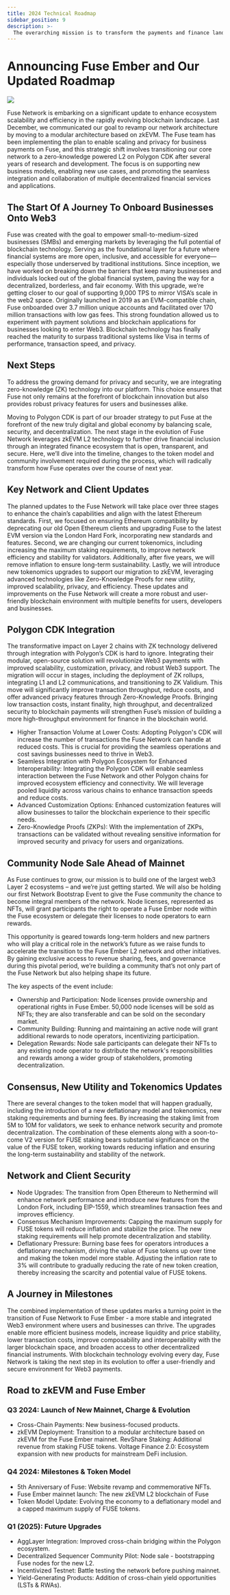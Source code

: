 ```yaml
---
title: 2024 Technical Roadmap
sidebar_position: 9
description: >-
  The overarching mission is to transform the payments and finance landscape using decentralized technology, offering cost-effective, instant, and secure solutions to empower individuals and businesses within a genuinely decentralized ecosystem.
---
```


# Announcing Fuse Ember and Our Updated Roadmap


![](/img/roadmap/Fuse_Ember1A.png)

Fuse Network is embarking on a significant update to enhance ecosystem scalability and efficiency in the rapidly evolving blockchain landscape. Last December, we communicated our goal to revamp our network architecture by moving to a modular architecture based on zkEVM. The Fuse team has been implementing the plan to enable scaling and privacy for business payments on Fuse, and this strategic shift involves transitioning our core network to a zero-knowledge powered L2 on Polygon CDK after several years of research and development. The focus is on supporting new business models, enabling new use cases, and promoting the seamless integration and collaboration of multiple decentralized financial services and applications. 

## The Start Of A Journey To Onboard Businesses Onto Web3

Fuse was created with the goal to empower small-to-medium-sized businesses (SMBs) and emerging markets by leveraging the full potential of blockchain technology. Serving as the foundational layer for a future where financial systems are more open, inclusive, and accessible for everyone—especially those underserved by traditional institutions. Since inception, we have worked on breaking down the barriers that keep many businesses and individuals locked out of the global financial system, paving the way for a decentralized, borderless, and fair economy. With this upgrade, we’re getting closer to our goal of supporting 9,000 TPS to mirror VISA’s scale in the web2 space. 
Originally launched in 2019 as an EVM-compatible chain, Fuse onboarded over 3.7 million unique accounts and facilitated over 170 million transactions with low gas fees. This strong foundation allowed us to experiment with payment solutions and blockchain applications for businesses looking to enter Web3. Blockchain technology has finally reached the maturity to surpass traditional systems like Visa in terms of performance, transaction speed, and privacy.

## Next Steps

To address the growing demand for privacy and security, we are integrating zero-knowledge (ZK) technology into our platform. This choice ensures that Fuse not only remains at the forefront of blockchain innovation but also provides robust privacy features for users and businesses alike.

Moving to Polygon CDK is part of our broader strategy to put Fuse at the forefront of the new truly digital and global economy by balancing scale, security, and decentralization. The next stage in the evolution of Fuse Network leverages zkEVM L2 technology to further drive financial inclusion through an integrated finance ecosystem that is open, transparent, and secure. Here, we’ll dive into the timeline, changes to the token model and community involvement required during the process, which will radically transform how Fuse operates over the course of next year.

## Key Network and Client Updates

The planned updates to the Fuse Network will take place over three stages to enhance the chain’s capabilities and align with the latest Ethereum standards. First, we focused on ensuring Ethereum compatibility by deprecating our old Open Ethereum clients and upgrading Fuse to the latest EVM version via the London Hard Fork, incorporating new standards and features. Second, we are changing our current tokenomics, including increasing the maximum staking requirements, to improve network efficiency and stability for validators. Additionally, after five years, we will remove inflation to ensure long-term sustainability. Lastly, we will introduce new tokenomics upgrades to support our migration to zkEVM, leveraging advanced technologies like Zero-Knowledge Proofs for new utility, improved scalability, privacy, and efficiency.
These updates and improvements on the Fuse Network will create a more robust and user-friendly blockchain environment with multiple benefits for users, developers and businesses.

## Polygon CDK Integration

The transformative impact on Layer 2 chains with ZK technology delivered through integration with Polygon’s CDK is hard to ignore. Integrating their modular, open-source solution will revolutionize Web3 payments with improved scalability, customization, privacy, and robust Web3 support. The migration will occur in stages, including the deployment of ZK rollups, integrating L1 and L2 communications, and transitioning to ZK Validium. This move will significantly improve transaction throughput, reduce costs, and offer advanced privacy features through Zero-Knowledge Proofs. Bringing low transaction costs, instant finality, high throughput, and decentralized security to blockchain payments will strengthen Fuse’s mission of building a more high-throughput environment for finance in the blockchain world.

- Higher Transaction Volume at Lower Costs: Adopting Polygon's CDK will increase the number of transactions the Fuse Network can handle at reduced costs. This is crucial for providing the seamless operations and cost savings businesses need to thrive in Web3.
- Seamless Integration with Polygon Ecosystem for Enhanced Interoperability: Integrating the Polygon CDK will enable seamless interaction between the Fuse Network and other Polygon chains for improved ecosystem efficiency and connectivity. We will leverage pooled liquidity across various chains to enhance transaction speeds and reduce costs.
- Advanced Customization Options: Enhanced customization features will allow businesses to tailor the blockchain experience to their specific needs.
- Zero-Knowledge Proofs (ZKPs): With the implementation of ZKPs, transactions can be validated without revealing sensitive information for improved security and privacy for users and organizations. 

## Community Node Sale Ahead of Mainnet

As Fuse continues to grow, our mission is to build one of the largest web3 Layer 2 ecosystems – and we’re just getting started. We will also be holding our first Network Bootstrap Event to give the Fuse community the chance to become integral members of the network. Node licenses, represented as NFTs, will grant participants the right to operate a Fuse Ember node within the Fuse ecosystem or delegate their licenses to node operators to earn rewards. 

This opportunity is geared towards long-term holders and new partners who will play a critical role in the network’s future as we raise funds to accelerate the transition to the Fuse Ember L2 network and other initiatives. By gaining exclusive access to revenue sharing, fees, and governance during this pivotal period, we’re building a community that’s not only part of the Fuse Network but also helping shape its future. 

The key aspects of the event include:
- Ownership and Participation: Node licenses provide ownership and operational rights in Fuse Ember. 50,000 node licenses will be sold as NFTs; they are also transferable and can be sold on the secondary market.
- Community Building: Running and maintaining an active node will grant additional rewards to node operators, incentivizing participation. 
- Delegation Rewards: Node sale participants can delegate their NFTs to any existing node operator to distribute the network's responsibilities and rewards among a wider group of stakeholders, promoting decentralization.


## Consensus, New Utility and Tokenomics Updates

There are several changes to the token model that will happen gradually, including the introduction of a new deflationary model and tokenomics, new staking requirements and burning fees. By increasing the staking limit from 5M to 10M for validators, we seek to enhance network security and promote decentralization. The combination of these elements along with a soon-to-come V2 version for FUSE staking bears substantial significance on the value of the FUSE token, working towards reducing inflation and ensuring the long-term sustainability and stability of the network.

## Network and Client Security

- Node Upgrades: The transition from Open Ethereum to Nethermind will enhance network performance and introduce new features from the London Fork, including EIP-1559, which streamlines transaction fees and improves efficiency.
- Consensus Mechanism Improvements: Capping the maximum supply for FUSE tokens will reduce inflation and stabilize the price. The new staking requirements will help promote decentralization and stability.
- Deflationary Pressure: Burning base fees for operators introduces a deflationary mechanism, driving the value of Fuse tokens up over time and making the token model more stable. Adjusting the inflation rate to 3% will contribute to gradually reducing the rate of new token creation, thereby increasing the scarcity and potential value of FUSE tokens.

## A Journey in Milestones

The combined implementation of these updates marks a turning point in the transition of Fuse Network to Fuse Ember - a more stable and integrated Web3 environment where users and businesses can thrive. The upgrades enable more efficient business models, increase liquidity and price stability, lower transaction costs, improve composability and interoperability with the larger blockchain space, and broaden access to other decentralized financial instruments.
With blockchain technology evolving every day, Fuse Network is taking the next step in its evolution to offer a user-friendly and secure environment for Web3 payments. 

## Road to zkEVM and Fuse Ember
### Q3 2024: Launch of New Mainnet, Charge & Evolution
- Cross-Chain Payments: New business-focused products.
- zkEVM Deployment: Transition to a modular architecture based on zkEVM for the Fuse Ember mainnet.
RevShare Staking: Additional revenue from staking FUSE tokens.
Voltage Finance 2.0: Ecosystem expansion with new products for mainstream DeFi inclusion.

### Q4 2024: Milestones & Token Model
- 5th Anniversary of Fuse: Website revamp and commemorative NFTs.
- Fuse Ember mainnet launch: The new zkEVM L2 blockchain of Fuse
- Token Model Update: Evolving the economy to a deflationary model and a capped maximum supply of FUSE tokens.

### Q1 (2025): Future Upgrades
- AggLayer Integration: Improved cross-chain bridging within the Polygon ecosystem.
- Decentralized Sequencer Community Pilot: Node sale - bootstrapping Fuse nodes for the new L2.
- Incentivized Testnet: Battle testing the network before pushing mainnet.
- Yield-Generating Products: Addition of cross-chain yield opportunities (LSTs & RWAs).

